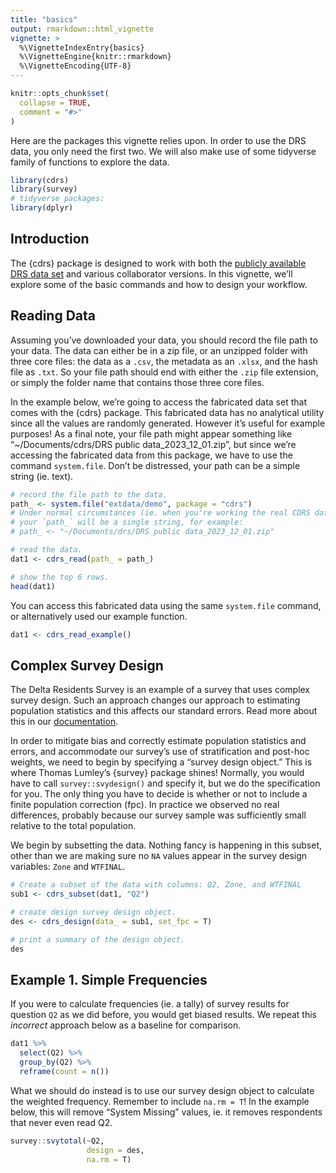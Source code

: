 ```yaml
---
title: "basics"
output: rmarkdown::html_vignette
vignette: >
  %\VignetteIndexEntry{basics}
  %\VignetteEngine{knitr::rmarkdown}
  %\VignetteEncoding{UTF-8}
---
```


```r
knitr::opts_chunk$set(
  collapse = TRUE,
  comment = "#>"
)
```

Here are the packages this vignette relies upon. In order to use the DRS data, you only need the first two. We will also make use of some tidyverse family of functions to explore the data.

```r
library(cdrs)
library(survey)
# tidyverse packages:
library(dplyr)
```

## Introduction

The {cdrs} package is designed to work with both the [publicly available DRS data set](https://doi.org/10.3886/E195447V1) and various collaborator versions. In this vignette, we'll explore some of the basic commands and how to design your workflow.

## Reading Data

Assuming you've downloaded your data, you should record the file path to your data. The data can either be in a zip file, or an unzipped folder with three core files: the data as a `.csv`, the metadata as an `.xlsx`, and the hash file as `.txt`. So your file path should end with either the `.zip` file extension, or simply the folder name that contains those three core files.

In the example below, we're going to access the fabricated data set that comes with the {cdrs} package. This fabricated data has no analytical utility since all the values are randomly generated. However it's useful for example purposes! As a final note, your file path might appear something like "~/Documents/cdrs/DRS public data_2023_12_01.zip", but since we're accessing the fabricated data from this package, we have to use the command `system.file`. Don't be distressed, your path can be a simple string (ie. text).

```r
# record the file path to the data.
path_ <- system.file("extdata/demo", package = "cdrs")
# Under normal circumstances (ie. when you're working the real CDRS data set),
# your `path_` will be a single string, for example:
# path_ <- "~/Documents/drs/DRS public data_2023_12_01.zip"

# read the data.
dat1 <- cdrs_read(path_ = path_)

# show the top 6 rows.
head(dat1)
```

You can access this fabricated data using the same `system.file` command, or alternatively used our example function.

```r
dat1 <- cdrs_read_example()
```

## Complex Survey Design

The Delta Residents Survey is an example of a survey that uses complex survey design. Such an approach changes our approach to estimating population statistics and this affects our standard errors. Read more about this in our [documentation](https://ktomari.github.io/DeltaResidentsSurvey/doc_weights.html).

In order to mitigate bias and correctly estimate population statistics and errors, and accommodate our survey's use of stratification and post-hoc weights, we need to begin by specifying a "survey design object." This is where Thomas Lumley's {survey} package shines! Normally, you would have to call `survey::svydesign()` and specify it, but we do the specification for you. The only thing you have to decide is whether or not to include a finite population correction (fpc). In practice we observed no real differences, probably because our survey sample was sufficiently small relative to the total population.

We begin by subsetting the data. Nothing fancy is happening in this subset, other than we are making sure no `NA` values appear in the survey design variables: `Zone` and `WTFINAL`.

```r
# Create a subset of the data with columns: Q2, Zone, and WTFINAL
sub1 <- cdrs_subset(dat1, "Q2")

# create design survey design object.
des <- cdrs_design(data_ = sub1, set_fpc = T)

# print a summary of the design object.
des
```

## Example 1. Simple Frequencies

If you were to calculate frequencies (ie. a tally) of survey results for question `Q2` as we did before, you would get biased results. We repeat this *incorrect* approach below as a baseline for comparison.

```r
dat1 %>% 
  select(Q2) %>%
  group_by(Q2) %>%
  reframe(count = n())
```

What we should do instead is to use our survey design object to calculate the weighted frequency. Remember to include `na.rm = T`! In the example below, this will remove "System Missing" values, ie. it removes respondents that never even read Q2.

```r
survey::svytotal(~Q2, 
                 design = des, 
                 na.rm = T)
```

